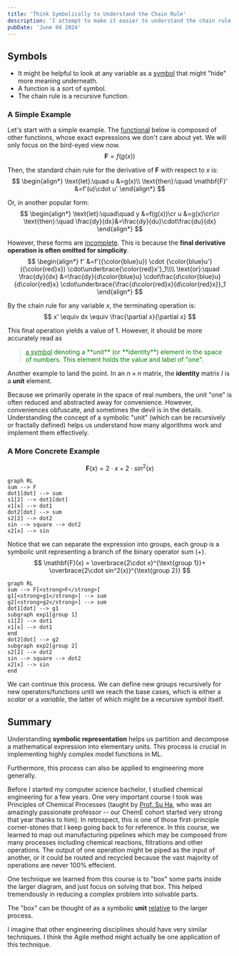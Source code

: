 ```yaml
---
title: 'Think Symbolically to Understand the Chain Rule'
description: 'I attempt to make it easier to understand the chain rule.'
pubDate: 'June 04 2024'
---
```


## Symbols

- It might be helpful to look at any variable as a [symbol](https://docs.github.com/en/repositories/working-with-files/using-files/navigating-code-on-github#using-the-symbols-pane) that might "hide" more meaning underneath.
- A function is a sort of symbol.
- The chain rule is a recursive function.

### A Simple Example

Let's start with a simple example. The [functional](https://en.wikipedia.org/wiki/Higher-order_function) below is composed of other functions, whose exact expressions we don't care about yet. We will only focus on the bird-eyed view now.
$$
\mathbf{F}=f(g(x))
$$

Then, the standard chain rule for the derivative of $\mathbf{F}$ with respect to $x$ is:
$$
\begin{align*}
\text{let}:\quad
	u &=g(x)\\
\text{then}:\quad
\mathbf{F}' &=f'(u)\cdot u'
\end{align*}
$$

Or, in another popular form:
$$
\begin{align*}
\text{let}:\quad\quad
	y &=f(g(x))\cr
	u &=g(x)\cr\cr
\text{then}:\quad
\frac{dy}{dx}&=\frac{dy}{du}\cdot\frac{du}{dx}
\end{align*}
$$

However, these forms are <u>incomplete</u>. This is because the **final derivative operation is often omitted for simplicity**.
$$
\begin{align*}
f'
	&=f'({\color{blue}u})
	\cdot {\color{blue}u'}({\color{red}x})
	\cdot\underbrace{\color{red}x'}_1\\\\
\text{or}:\quad
\frac{dy}{dx}
	&=\frac{dy}{d\color{blue}u}
	\cdot\frac{d\color{blue}u}{d\color{red}x}
	\cdot\underbrace{\frac{d\color{red}x}{d\color{red}x}}_1
\end{align*}
$$

By the chain rule for any variable $x$, the terminating operation is:
$$
x' \equiv dx \equiv \frac{\partial x}{\partial x}
$$

This final operation yields a value of $1$. However, it should be more accurately read as

<blockquote style='color:green;font-size:1em;padding:0 0.75em;margin-left:2em'>
<p>
<u>a symbol</u> denoting a **unit** (or **identity**) element in the space of numbers. This element holds the value and label of "one".
</p>
</blockquote>

Another example to land the point. In an $n\times n$ matrix, the $\mathbf{identity}$ matrix $I$ is a $\mathbf{unit}$ element.

Because we primarily operate in the space of real numbers, the unit "one" is often reduced and abstracted away for convenience. However, conveniences obfuscate, and sometimes the devil is in the details. Understanding the concept of a symbolic "unit" (which can be recursively or fractally defined) helps us understand how many algorithms work and implement them effectively.


### A More Concrete Example

$$
\mathbf{F}(x) = 2\cdot x+2\cdot sin^2(x)
$$

```mermaid
graph RL
sum --> F
dot1[dot] --> sum
s1[2] --> dot1[dot]
x1[x] --> dot1
dot2[dot] --> sum
s2[2] --> dot2
sin --> square --> dot2
x2[x] --> sin
```

Notice that we can separate the expression into groups, each group is a symbolic unit representing a branch of the binary operator sum $(+)$.
$$
\mathbf{F}(x) =
\overbrace{2\cdot x}^{\text{group 1}}+
\overbrace{2\cdot sin^2(x)}^{\text{group 2}}
$$

```mermaid
graph RL
sum --> F[<strong>F</strong>]
g1[<strong>g1</strong>] --> sum
g2[<strong>g2</strong>] --> sum
dot1[dot] --> g1
subgraph exp1[group 1]
s1[2] --> dot1
x1[x] --> dot1
end
dot2[dot] --> g2
subgraph exp2[group 2]
s2[2] --> dot2
sin --> square --> dot2
x2[x] --> sin
end
```

We can continue this process. We can define new groups recursively for new operators/functions until we reach the base cases, which is either a *scalar* or a *variable*, the latter of which might be a recursive symbol itself.

## Summary

Understanding **symbolic representation** helps us partition and decompose a mathematical expression into elementary units. This process is crucial in implementing highly complex model functions in ML.

Furthermore, this process can also be applied to engineering more generally.

Before I started my computer science bachelor, I studied chemical engineering for a few years. One very important course I took was Principles of Chemical Processes (taught by [Prof. Su Ha](https://voiland.wsu.edu/vsceb-personnel-faculty/su-ha/), who was an amazingly passionate professor -- our ChemE cohort started very strong that year thanks to him). In retrospect, this is one of those first-principle corner-stones that I keep going back to for reference. In this course, we learned to map out manufacturing pipelines which may be composed from many processes including chemical reactions, filtrations and other operations. The output of one operation might be piped as the input of another, or it could be routed and recycled because the vast majority of operations are never 100% effecient.

One technique we learned from this course is to "box" some parts inside the larger diagram, and just focus on solving that box. This helped tremendously in reducing a complex problem into solvable parts.

The "box" can be thought of as a symbolic **unit** <u>relative</u> to the larger process.

I imagine that other engineering disciplines should have very similar techniques. I think the Agile method might actually be one application of this technique.

